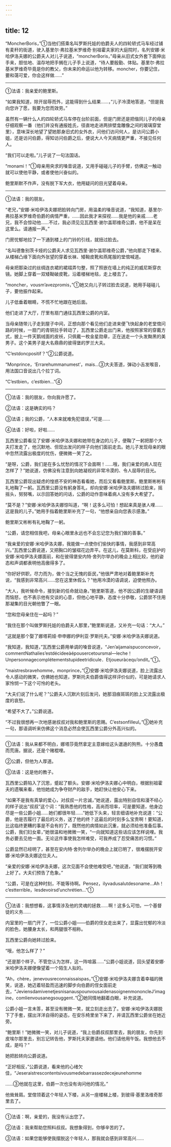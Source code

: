 ```yaml
---
---
---
```

title: 12
---





“MoncherBoris，”①当他们搭乘名叫罗斯托娃的伯爵夫人的四轮轿式马车经过铺有麦秆的街道，驶入基里尔·弗拉基米罗维奇·别祖霍夫家的大庭院时，名列安娜·米哈伊洛夫娜的公爵夫人对儿子说道，“moncherBoris，”母亲从旧式女外套下面伸出手来，胆怯地、温存地把手搁在儿子手上说道，“待人要殷勤、体贴。基里尔·弗拉基米罗维奇毕竟是你的教父，你未来的命运以他为转移。moncher，你要记住，要和蔼可爱，你会这样做……”

--------

①法语：我亲爱的鲍里斯。

“如果我知道，除开屈辱而外，这能得到什么结果……，”儿子冷漠地答道，“但是我向您许了愿，我要为您而效劳。”

虽然有一辆什么人的四轮轿式马车停在台阶前面，但是门房还是把偕同儿子的母亲仔细观察一番（他们并没有通报姓氏，径直地走进两排壁龛雕像之间的玻璃穿堂里），意味深长地望了望她那身旧式的女外衣，问他们访问何人，是访问公爵小姐，还是访问伯爵，得知访问伯爵之后，便说大人今天病情更严重，不接见任何人。

“我们可以走啦。”儿子说了一句法国话。

“monami！”①母亲用央求的嗓音说道，又用手碰碰儿子的手臂，仿佛这一触动就可以使他平静，或者使他兴奋似的。

鲍里斯默不作声，没有脱下军大衣，他用疑问的目光望着母亲。

--------

①法语：我的朋友。

“老兄，”安娜·米哈伊洛夫娜把脸转向门房，用温柔的嗓音说道，“我知道，基里尔·弗拉基米罗维奇伯爵的病情严重，……因此我才来探视……我是他的亲戚……老兄，我不会惊动他……不过，我必须见见瓦西里·谢尔盖耶维奇公爵，他不是呆在这里么。请通报一声。”

门房忧郁地拉了一下通到楼上的门铃的引线，就扭过脸去。

“名叫德鲁别茨卡娅的公爵夫人求见瓦西里·谢尔盖耶维奇公爵，”他向那走下楼来、从楼梯凸缘下面向外张望的穿着长袜、矮靿皮靴和燕尾服的堂倌喊道。

母亲把那染过的丝绸连衣裙的裙褶弄匀整，照了照嵌在墙上的纯正的威尼斯穿衣镜。她脚上穿着一双矮靿破皮靴，沿着楼梯地毯，走上楼去了。

“moncher，vousm’avezpromis，”①她又向儿子转过脸去说道，她用手碰碰儿子，要他振作起来。

儿子低垂着眼睛，不慌不忙地跟在她后面。

他们走进了大厅，厅里有扇门通往瓦西里公爵的内室。

当母亲随带儿子走到屋子中间，正想向那个看见他们走进来便飞快起身的老堂倌问路的时候，一扇门的青铜拉手转动了，瓦西里公爵走出门来，他按照家常的穿戴方式，披上一件天鹅绒面的皮袄，只佩戴一枚金星勋章，正在送走一个头发黝黑的美男子。这个美男子是大名鼎鼎的彼得堡的罗兰大夫。

“C’estdoncpositif？”②公爵说道。

“Monprince，‘Errarehummanumest’，mais…③大夫答道，弹动小舌发喉音，用法国口音说出几个拉丁词。

“C’estbien，c’estbien…”④

--------

①法语：我的朋友，你向我许愿了。

②法语：这是确实的吗？

③法语；我的公爵，“人本来就难免犯错误，”可是……

④法语：好啦，好啦……

瓦西里公爵看见了安娜·米哈伊洛夫娜和她带在身边的儿子，便鞠了一躬把那个大夫打发走了，他沉默地、但现出发问的样子向他们面前走去。她儿子发现母亲的眼中忽然流露出极度的忧伤，便微微一笑了之。

“是呀，公爵，我们是在多么忧愁的情况下会面啊！……哦，我们亲爱的病人现在怎样了？”她说道，仿佛没有注意到向她凝视的非常冷漠的、令人屈辱的目光。

瓦西里公爵现出疑虑的惶惑不安的神态看看她，而后又看看鲍里斯。鲍里斯彬彬有礼地鞠了一躬。瓦西里公爵没有躬身答礼，却向安娜·米哈伊洛夫娜转过脸来，摇摇头，努努嘴，以示回答她的问话，公爵的动作意味着病人没有多大希望了。

“莫不是？”安娜·米哈伊洛夫娜惊叫道，“啊！这多么可怕！想起来真是骇人哩……这是我的儿子。”她用手指着鲍里斯补充了一句，“他想亲自向您表示感激。”

鲍里斯又彬彬有礼地鞠了一躬。

“公爵，请您相信我吧，母亲心眼里永远也不会忘记您为我们做的善事。”

“我亲爱的安娜·米哈伊洛夫娜，我能做一点使你们愉快的事情，我感到非常高兴。”瓦西里公爵说道，又把胸口的皱褶花边弄平。在这儿，在莫斯科，在受庇护的安娜·米哈伊洛夫娜面前，和在彼得堡安内特·舍列尔举办的晚会上相比较，他的姿态和声调都表明他高傲得多了。

“你好好供职，尽力而为，做个当之无愧的臣民，”他很严肃地对着鲍里斯补充说，“我感到非常高兴……您在这里休假么？”他用冷漠的语调说，迫使他照办。

“大人，我听候命令，接到新的任命就动身。”鲍里斯答道，他不因公爵的生硬语调而恼怒，也不表示他有交谈的心意，但他心地平静，态度十分恭敬，公爵禁不住用那凝集的目光朝他瞥了一眼。

“您和您母亲住在一起吗？”

“我住在那个叫做罗斯托娃的伯爵夫人那里，”鲍里斯说道，又补充一句话：“大人。”

“这就是那个娶了娜塔莉娅·申申娜的伊利亚·罗斯托夫。”安娜·米哈伊洛夫娜说道。

“我知道，我知道，”瓦西里公爵用单调的嗓音说道，“Jen’aijamaispuconcevoir，commentNathalies’estdécideeàépousercetoursmal—leche！Unpersonnagecomplétementstupideetridicule．Etjoueuràcequ’ondit。”①。

“maistresbravehomme，monprince，”②安娜·米哈伊洛夫娜说道，脸上流露出令人感动的微笑，仿佛她也知道，罗斯托夫伯爵值得这样评价似的，可是她请求人家怜悯一下这个可怜的老头。

“大夫们说了什么呢？”公爵夫人沉默片刻后发问，她那泪痕斑斑的脸上又流露出极度的哀愁。

“希望不大了。”公爵说道。

“不过我很想再一次地感谢叔叔对我和鲍里斯的恩赐。C’estsonfilleul。”③她补充一句，那语调听来仿佛这个消息必然会使瓦西里公爵分外高兴似的。

--------

①法语：我从来都不明白，娜塔莎竟然拿定主意嫁给这头邋遢的狗熊。十分愚蠢而荒唐。据说，还是个赌棍哩。

②公爵，但他为人厚道。

③法语：这是他的教子。

瓦西里公爵陷入了沉思，蹙起了额头。安娜·米哈伊洛夫娜心中明白，根据别祖霍夫的遗嘱来看，他怕她成为争夺财产的敌手，她赶快让他安心下来。

“如果不是我有真挚的爱心，对叔叔一片忠诚，”她说道，露出特别自信和漫不经心的样子说出“叔叔”这个词：“我熟悉他的性格，高尚而坦率，可是要知道，他身边尽是一些公爵小姐……她们都很年轻……”她低下头来，轻言细语地补充说道：“公爵，他是否履行了最后的义务，送了他的终？这最后的时刻多么宝贵啊！要知道，比这临终更糟的事是不会有的了，既然他的病情如此沉重，就必须给他准备后事。公爵，我们妇女辈，”她很温和地微微一笑，“一向就知道这些话应该怎样说哩。我务必要去见他一面。无论这件事使我怎样难受，可我养成了忍受痛苦的习惯。”

公爵显然已经明了，甚至在安内特·舍列尔举办的晚会上就已明了，很难摆脱开安娜·米哈伊洛夫娜这位夫人。

“亲爱的安娜·米哈伊洛夫娜，这次见面不会使他难受吧，”他说道，“我们就等到晚上好了。大夫们预告了危象。”

“公爵，可是在这种时刻，不能等待啊。Pensez，ilyvadusalutdesoname…Ah！c’estterrible，lesdevoirsd’unchrétien…”①

--------

①法语：我想想看，这事情涉及他的灵魂的拯救……啊！这多么可怕，一个基督徒的义务……

内室里的一扇门开了，一位公爵小姐——伯爵的侄女走出来了，显露出忧郁的冷淡的脸色，她腰身太长，和两腿很不相称。

瓦西里公爵向她转过脸来。

“哦，他怎么样了？”

“还是那个样子。不管您认为怎样，这一阵喧嚣……”公爵小姐说道，回头望着安娜·米哈伊洛夫娜便像望着一个陌生人拟的。

“Ah，chère，jenevousreconnaissaispas，”①安娜·米哈伊洛夫娜含着幸福的微笑，说道，她迈着轻盈而迅速的脚步向伯爵的侄女面前走去，“JeviensdamivenetjesnisanauspounvousaidenasoignenmononcleJ’imagine，comlienvousanegsouggent．”②她同情地翻着白眼，补充说道。

公爵小姐一言未答，甚至没有微微一笑，就立刻走出去了。安娜·米哈伊洛夫娜脱下了手套，摆出洋洋自得的姿态，在安乐椅里坐下来了，并请瓦西里公爵坐在她近旁。

“鲍里斯！”她微微一笑，对儿子说道，“我上伯爵叔叔那里去，我的朋友，你先到皮埃尔那里去，别忘记转告他，罗斯托夫家邀请他。他们请他用午饭。我想他去不成，是吗？”

她把脸转向公爵说道。

“正好相反，”公爵说道，看来他的心绪欠佳，“Jeseraistrescontentsivousmedebarrassezdecejeunehomme

……③他就在这里，伯爵一次也没有询问他的情况。”

他耸耸肩。堂倌领着这个年轻人下楼，从另一座楼梯上楼，到彼得·基里洛维奇那里去了。

--------

①法语：啊，亲爱的，我没有认出您了。

②法语：我来帮助您照料叔叔。我想象得到，你够辛苦的了。

③法语：如果您能够使我摆脱这个年轻人，那我就会感到非常高兴……